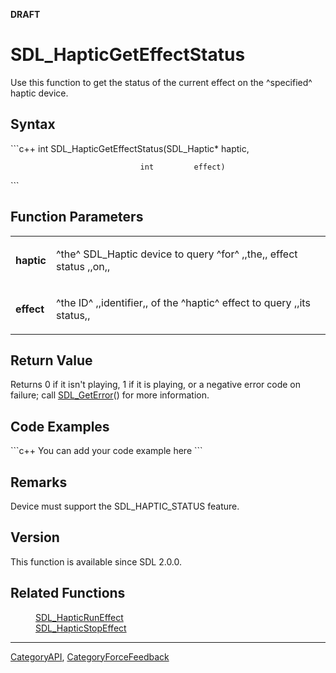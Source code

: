 <!-- pragma section-numbers off -->
<!-- pragma disable-camelcase -->
'''DRAFT'''

= SDL_HapticGetEffectStatus =
Use this function to get the status of the current effect on the ^specified^ haptic device.


== Syntax ==
```c++
int SDL_HapticGetEffectStatus(SDL_Haptic* haptic,
                              int         effect)
```

== Function Parameters ==
{|
|'''haptic'''
|^the^ SDL_Haptic device to query ^for^ ,,the,, effect status ,,on,,
|-
|'''effect'''
|^the ID^ ,,identifier,, of the ^haptic^ effect to query ,,its status,,
|}

== Return Value ==
Returns 0 if it isn't playing, 1 if it is playing, or a negative error code on failure; call [[SDL_GetError]]() for more information.

== Code Examples ==
```c++
You can add your code example here
```

== Remarks ==
Device must support the SDL_HAPTIC_STATUS feature.

== Version ==
This function is available since SDL 2.0.0.

== Related Functions ==
:[[SDL_HapticRunEffect]]
:[[SDL_HapticStopEffect]]

----
[[CategoryAPI]], [[CategoryForceFeedback]]
